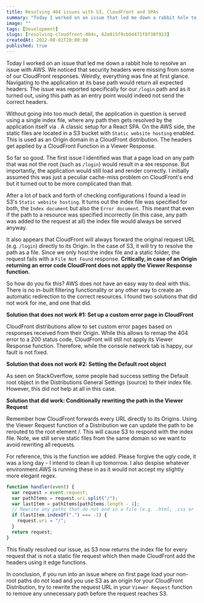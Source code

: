 ```yaml
---
title: Resolving 404 issues with S3, CloudFront and SPAs
summary: "Today I worked on an issue that led me down a rabbit hole to resolve an issue with AWS. We noticed that security headers were missing from some of our CloudFront responses. Weirdly, everything was fine at first glance."
image: ""
tags: [Development]
slugs: [resolving-cloudfront-404s, 62e815f9cb04471f8f30f913]
createdAt: 2022-08-01T20:00:00
published: true
---
```



Today I worked on an issue that led me down a rabbit hole to resolve an issue with AWS. We noticed that security headers were missing from some of our CloudFront responses. Weirdly, everything was fine at first glance. Navigating to the application at its base path would return all expected headers. The issue was reported specifically for our `/login` path and as it turned out, using this path as an entry point would indeed not send the correct headers.

Without going into too much detail, the application in question is served using a single index file, where any path then gets resolved by the application itself via <Ref text="react-router" href="https://v5.reactrouter.com/" />. A classic setup for a React SPA. On the AWS side, the static files are located in a S3 bucket with `Static website hosting` enabled. This is used as an Origin domain in a CloudFront distribution. The headers get applied by a CloudFront Function in a Viewer Response.

So far so good. The first issue I identified was that a page load on any path that was not the root (such as `/login`) would result in a `404` response. But importantly, the application would still load and render correctly. I initially assumed this was just a peculiar cache-miss problem on CloudFront's end but it turned out to be more complicated than that.

After a lot of back and forth of checking configurations I found a lead in S3's `Static website hosting`. It turns out the index file was specified for both, the `Index document` but also the `Error document`. This meant that even if the path to a resource was specified incorrectly (in this case, any path was added to the request at all) the index file would always be served anyway.

It also appears that CloudFront will always forward the original request URL (e.g. `/login`) directly to its Origin. In the case of S3, it will try to resolve the path as a file. Since we only host the index file and a static folder, the request fails with a `File Not Found` response. **Critically, in case of an Origin returning an error code CloudFront does not apply the Viewer Response function.**

So how do you fix this? AWS does not have an easy way to deal with this. There is no in-built filtering functionality or any other way to create an automatic redirection to the correct resources. I found two solutions that did not work for me, and one that did.

**Solution that does not work #1: Set up a custom error page in CloudFront**

CloudFront distributions allow to set custom error pages based on responses received from their Origin. While this allows to remap the 404 error to a 200 status code, CloudFront will still not apply its Viewer Response function. Therefore, while the console network tab is happy, our fault is not fixed.

**Solution that does not work #2: Setting the Default root object**

As seen on StackOverflow, some people had success setting the Default root object in the Distributions General Settings (source) to their index file. However, this did not help at all in this case.

**Solution that did work: Conditionally rewriting the path in the Viewer Request**

Remember how CloudFront forwards every URL directly to its Origins. Using the Viewer Request function of a Distribution we can update the path to be rerouted to the root element /. This will cause S3 to respond with the index file. Note, we still serve static files from the same domain so we want to avoid rewriting all requests.

For reference, this is the function we added. Please forgive the ugly code, it was a long day - I intend to clean it up tomorrow. I also despise whatever environment AWS is running these in as it would not accept my slightly more elegant regex.

```ts
function handler(event) {
  var request = event.request;
  var pathItems = request.uri.split("/");
  var lastItem = pathItems[pathItems.length - 1];
  // Rewrite any paths that do not end in a file (e.g. .html, .css or .js)
  if (lastItem.indexOf(".") === -1) {
    request.uri = "/";
  }
  return request;
}
```

This finally resolved our issue, as S3 now returns the index file for every request that is not a static file request which then made CloudFront add the headers using it edge functions.

In conclusion, if you run into an issue where on first page load your non-root paths do not load and you use S3 as an origin for your CloudFront Distribution, try to rewrite the request URL in your `Viewer Request` function to remove any unnecessary path before the request reaches S3.
